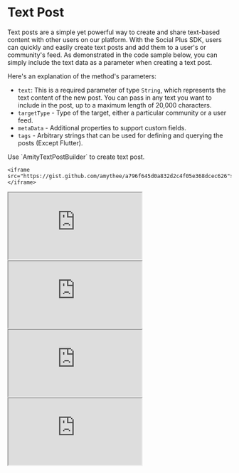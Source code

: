 # Text Post

Text posts are a simple yet powerful way to create and share text-based content with other users on our platform. With the Social Plus SDK, users can quickly and easily create text posts and add them to a user's or community's feed. As demonstrated in the code sample below, you can simply include the text data as a parameter when creating a text post.

Here's an explanation of the method's parameters:

* `text`: This is a required parameter of type `String`, which represents the text content of the new post. You can pass in any text you want to include in the post, up to a maximum length of 20,000 characters.
* `targetType` - Type of the target, either a particular community or a user feed.
* `metaData` - Additional properties to support custom fields.
* `tags` - Arbitrary strings that can be used for defining and querying the posts (Except Flutter).

<Tabs>
  <Tab title="iOS">
    Use `AmityTextPostBuilder` to create text post.

    <iframe src="https://gist.github.com/amythee/a796f645d0a832d2c4f05e368dcec626"></iframe>
  </Tab>

  <Tab title="Android">
    <iframe src="https://gist.github.com/amythee/42d682246f1b47188c3a7e6cc372b3f6#file-amityposttextcreation-kt"></iframe>
  </Tab>

  <Tab title="JavaScript">
    <iframe src="https://gist.github.com/amythee/22cc099c94e5632045bfb34939833f19#file-createtextpost-js"></iframe>
  </Tab>

  <Tab title="TypeScript">
    <iframe src="https://gist.github.com/amythee/a9fcbe20e985edaf42cd05bcb556796e#file-createtextpost-ts"></iframe>
  </Tab>

  <Tab title="Flutter">
    <iframe src="https://gist.github.com/amythee/b6a8745dbe9977fb6e52c4afe3caa537#file-amityposttextcreation-dart"></iframe>
  </Tab>
</Tabs>